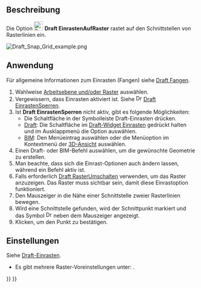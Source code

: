 <languages/>

{{Docnav/de
|[[Draft_Snap_Ortho/de|EinrastenRechtwinklkig]]
|[[Draft_Snap_WorkingPlane/de|EinrastenAufArbeitsebene]]
|[[Draft_Workbench/de|Draft]]
|IconL=Draft_Snap_Ortho.svg
|IconR=Draft_Snap_WorkingPlane.svg
|IconC=Workbench_Draft.svg
}}

{{GuiCommand/de
|Name=Draft Snap Grid
|Name/de=Draft EinrastenAufRaster
|MenuLocation=Einrasten → Einrasten auf Raster
|Workbenches=[[Draft_Workbench/de|Draft]], [[BIM_Workbench/de|BIM]]
|SeeAlso=[[Draft_Snap/de|Draft Einrasten]], [[Draft_Snap_Lock|Draft EinrastenSperren]], [[Draft_ToggleGrid/de|Draft RasterUmschalten]], [[Draft_SelectPlane/de|Draft EbeneAuswählen]]
}}

<span id="Description"></span>
== Beschreibung ==

Die Option [[Image:Draft_Snap_Grid.svg|24px]] '''Draft EinrastenAufRaster''' rastet auf den Schnittstellen von Rasterlinien ein.

[[Image:Draft_Snap_Grid_example.png]]
{{Caption|Einrasten des zweiten Punktes einer Linie am Raster}}

<span id="Usage"></span>
==Anwendung==

Für allgemeine Informationen zum Einrasten (Fangen) siehe [[Draft_Snap/de|Draft Fangen]].

# Wahlweise [[Draft_SelectPlane/de|Arbeitsebene und/oder Raster]] auswählen.
# Vergewissern, dass Einrasten aktiviert ist. Siehe [[Image:Draft_Snap_Lock.svg|16px]] [[Draft_Snap_Lock/de|Draft EinrastenSperren]].
# Ist '''Draft EinrastenSperren''' nicht aktiv, gibt es folgende Möglichkeiten:
#* Die Schaltfläche  {{Button|[[Image:Draft_Snap_Grid.svg|16px]] [[Draft_Snap_Grid/de|Einrasten auf Raster]]}} in der Symbolleiste Draft-Einrasten drücken.
#* [[Draft_Workbench/de|Draft]]: Die Schaltfläche {{Button|[[Image:Draft_Snap_Lock.svg|x16px]][[Image:Toolbar_flyout_arrow.svg|x16px]]}} im [[Draft_snap_widget/de|Draft-Widget Einrasten]] gedrückt halten und im Ausklappmenü die Option {{MenuCommand|[[Image:Draft_Snap_Grid.svg|16px]] Einrasten auf Raster}} auswählen.
#* [[BIM_Workbench/de|BIM]]: Den Menüeintrag {{MenuCommand|Einrasten → [[Image:Draft_Snap_Grid.svg|16px]] Einrasten auf Raster}} auswählen oder die Menüoption im Kontextmenü der [[3D_view/de|3D-Ansicht]] auswählen.
# Einen Draft- oder BIM-Befehl auswählen, um die gewünschte Geometrie zu erstellen.
# Man beachte, dass sich die Einrast-Optionen auch ändern lassen, während ein Befehl aktiv ist.
# Falls erforderlich [[Draft_ToggleGrid/de|Draft RasterUmschalten]] verwenden, um das Raster anzuzeigen. Das Raster muss sichtbar sein, damit diese Einrastoption funktioniert.
# Den Mauszeiger in die Nähe einer Schnittstelle zweier Rasterlinien bewegen.
# Wird eine Schnittstelle gefunden, wird der Schnittpunkt markiert und das Symbol [[Image:Draft_Snap_Grid.svg|16px]] neben dem Mauszeiger angezeigt.
# Klicken, um den Punkt zu bestätigen.

<span id="Preferences"></span>
==Einstellungen==

Siehe [[Draft_Snap/de#Einstellungen|Draft-Einrasten]].

* Es gibt mehrere Raster-Voreinstellungen unter: {{MenuCommand|Bearbeiten → Einstellungen... → Draft → Raster und Einrasten}}.


{{Docnav/de
|[[Draft_Snap_Ortho/de|EinrastenRechtwinklkig]]
|[[Draft_Snap_WorkingPlane/de|EinrastenAufArbeitsebene]]|[[Draft_Workbench/de|Draft]]
|IconL=Draft_Snap_Ortho.svg
|IconR=Draft_Snap_WorkingPlane.svg
|IconC=Workbench_Draft.svg
}}

{{Draft Tools navi{{#translation:}}}}
{{Userdocnavi{{#translation:}}}}